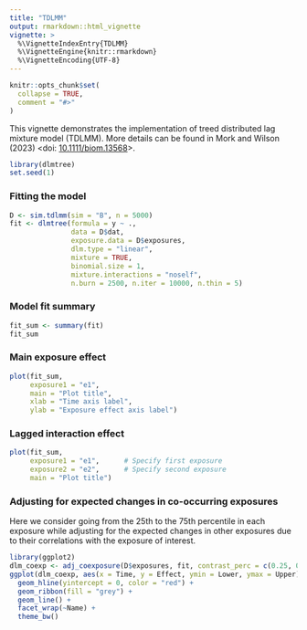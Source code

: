 ```yaml
---
title: "TDLMM"
output: rmarkdown::html_vignette
vignette: >
  %\VignetteIndexEntry{TDLMM}
  %\VignetteEngine{knitr::rmarkdown}
  %\VignetteEncoding{UTF-8}
---
```


```r
knitr::opts_chunk$set(
  collapse = TRUE,
  comment = "#>"
)
```

This vignette demonstrates the implementation of treed distributed lag mixture model (TDLMM). More details can be found in Mork and Wilson (2023) <doi: [10.1111/biom.13568](https://doi.org/10.1111/biom.13568)>.

```r
library(dlmtree)
set.seed(1)
```

### Fitting the model
```r
D <- sim.tdlmm(sim = "B", n = 5000)
fit <- dlmtree(formula = y ~ .,
               data = D$dat,
               exposure.data = D$exposures,
               dlm.type = "linear", 
               mixture = TRUE,
               binomial.size = 1,
               mixture.interactions = "noself",
               n.burn = 2500, n.iter = 10000, n.thin = 5)
```

### Model fit summary
```r
fit_sum <- summary(fit)
fit_sum
```

### Main exposure effect
```r
plot(fit_sum, 
     exposure1 = "e1", 
     main = "Plot title", 
     xlab = "Time axis label",
     ylab = "Exposure effect axis label")
```

### Lagged interaction effect
```r
plot(fit_sum, 
     exposure1 = "e1",      # Specify first exposure
     exposure2 = "e2",      # Specify second exposure 
     main = "Plot title")
```

### Adjusting for expected changes in co-occurring exposures
Here we consider going from the 25th to the 75th percentile in each exposure while adjusting for the expected changes in other exposures due to their correlations with the exposure of interest.
```r
library(ggplot2)
dlm_coexp <- adj_coexposure(D$exposures, fit, contrast_perc = c(0.25, 0.75))
ggplot(dlm_coexp, aes(x = Time, y = Effect, ymin = Lower, ymax = Upper)) +
  geom_hline(yintercept = 0, color = "red") +
  geom_ribbon(fill = "grey") +
  geom_line() +
  facet_wrap(~Name) +
  theme_bw()
```
